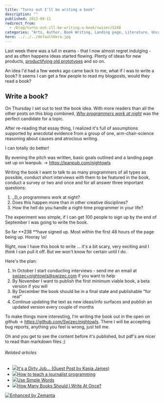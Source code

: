 ```yaml
---
title: "Turns out I'll be writing a book"
description: ""
published: 2012-09-11
redirect_from:
  - /blog/turns-out-ill-be-writing-a-book/swizec/5248
categories: "Arts, Author, Book Writing, Landing page, Literature, Uncategorized, Writing"
hero: ../../../defaultHero.jpg
---
```


Last week there was a lull in exams - that I now almost regret indulging - and as often happens ideas started flowing. Plenty of ideas for new products, [productifying old prototypes](http://swizec.com/blog/a-message-from-your-future-self/swizec/3377) and so on.

An idea I'd had a few weeks ago came back to me, what if I was to write a book? It seems I can get a few people to read my blogposts, would they read a book?

## Write a book?

On Thursday I set out to test the book idea. With more readers than all the other posts on this blog combined, _[Why programmers work at night](http://swizec.com/blog/why-programmers-work-at-night/swizec/3198 "Why programmers work at night")_ was the perfect candidate for a topic.

After re-reading that essay thing, I realized it's full of assumptions supported by anecdotal evidence from a group of one, arm-chair-science reasoning about causes and atrocious writing.

I can totally do better!

By evening the pitch was written, basic goals outlined and a landing page set up on leanpub. -> <https://leanpub.com/nightowls>

Writing the book I want to talk to as many programmers of all types as possible, conduct short interviews with them to be featured in the book, conduct a survey or two and once and for all answer three important questions:

1.  \_D_o programmers work at night?
2.  Does this happen more than in other creative disciplines?
3.  How the hell do you handle a night-time programmer in your life?

The experiment was simple, if I can get 100 people to sign up by the end of September I was going to write the book.

So far **238 **have signed up. Most within the first 48 hours of the page being up. Hooray \\o/

Right, now I have this book to write ... it's a bit scary, very exciting and I _think_ I can pull it off. But we won't know for certain until I do.

Here's the plan:

1.  In October I start conducting interviews - send me an email at [swizec+nightowls@swizec.com](mailto:swizec+nightowls@swizec.com) if you want to help
2.  By November I want to publish the first minimum viable book, a beta version if you will
3.  By December the book should be in a final state and publishable "for real"
4.  Continue updating the text as new ideas/info surfaces and publish an updated version every couple of months

To make things more interesting, I'm writing the book out in the open on github -> <https://github.com/Swizec/nightowls>. There I will be accepting bug reports, anything you feel is wrong, just tell me.

Oh and you get to see the content before it's published, but pdf's are nicer to read than markdown files ;)

###### Related articles

- [![](https://i.zemanta.com/111284908_80_80.jpg)](http://indiewritingblog.com/2012/09/10/its-a-dirty-job-guest-post-by-kasia-james/)[It's a Dirty Job... (Guest Post by Kasia James)](http://indiewritingblog.com/2012/09/10/its-a-dirty-job-guest-post-by-kasia-james/)
- [![](https://i.zemanta.com/109257994_80_80.jpg)](http://onlinejournalismblog.com/2012/08/29/how-to-teach-a-journalist-programming/)[How to teach a journalist programming](http://onlinejournalismblog.com/2012/08/29/how-to-teach-a-journalist-programming/)
- [![](https://i.zemanta.com/111208955_80_80.jpg)](http://dlmilesbooks.wordpress.com/2012/09/10/use-simple-words/)[Use Simple Words](http://dlmilesbooks.wordpress.com/2012/09/10/use-simple-words/)
- [![](https://i.zemanta.com/109484120_80_80.jpg)](http://michaeljholley.com/2012/08/30/how-many-books-should-i-write-at-once/)[How Many Books Should I Write At Once?](http://michaeljholley.com/2012/08/30/how-many-books-should-i-write-at-once/)

[![Enhanced by Zemanta](https://img.zemanta.com/zemified_e.png?x-id=fd8ae5c9-6ffe-41ce-b39d-94ea74960a6b)](http://www.zemanta.com/?px "Enhanced by Zemanta")

